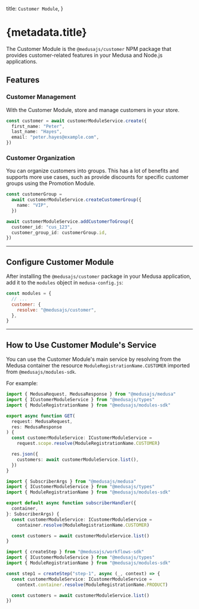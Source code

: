 
  title: `Customer Module`,
}

# {metadata.title}

The Customer Module is the `@medusajs/customer` NPM package that provides customer-related features in your Medusa and Node.js applications.

## Features

### Customer Management

With the Customer Module, store and manage customers in your store.

```ts
const customer = await customerModuleService.create({
  first_name: "Peter",
  last_name: "Hayes",
  email: "peter.hayes@example.com",
})
```

### Customer Organization

You can organize customers into groups. This has a lot of benefits and supports more use cases, such as provide discounts for specific customer groups using the Promotion Module.

```ts
const customerGroup =
  await customerModuleService.createCustomerGroup({
    name: "VIP",
  })

await customerModuleService.addCustomerToGroup({
  customer_id: "cus_123",
  customer_group_id: customerGroup.id,
})
```

---

## Configure Customer Module

After installing the `@medusajs/customer` package in your Medusa application, add it to the `modules` object in `medusa-config.js`:

```js title="medusa-config.js"
const modules = {
  // ...
  customer: {
    resolve: "@medusajs/customer",
  },
}
```

---

## How to Use Customer Module's Service

You can use the Customer Module's main service by resolving from the Medusa container the resource `ModuleRegistrationName.CUSTOMER` imported from `@medusajs/modules-sdk`.

For example:

<CodeTabs groupId="resource-type">
  <CodeTab label="API Route" value="api-route">

  ```ts title="src/api/store/custom/route.ts"
  import { MedusaRequest, MedusaResponse } from "@medusajs/medusa"
  import { ICustomerModuleService } from "@medusajs/types"
  import { ModuleRegistrationName } from "@medusajs/modules-sdk"

  export async function GET(
    request: MedusaRequest,
    res: MedusaResponse
  ) {
    const customerModuleService: ICustomerModuleService =
      request.scope.resolve(ModuleRegistrationName.CUSTOMER)

    res.json({
      customers: await customerModuleService.list(),
    })
  }
  ```

  </CodeTab>
  <CodeTab label="Subscriber" value="subscribers">

  ```ts title="src/subscribers/custom-handler.ts"
  import { SubscriberArgs } from "@medusajs/medusa"
  import { ICustomerModuleService } from "@medusajs/types"
  import { ModuleRegistrationName } from "@medusajs/modules-sdk"

  export default async function subscriberHandler({
    container,
  }: SubscriberArgs) {
    const customerModuleService: ICustomerModuleService =
      container.resolve(ModuleRegistrationName.CUSTOMER)

    const customers = await customerModuleService.list()
  }
  ```

  </CodeTab>
  <CodeTab label="Workflow Step" value="workflow-step">

  ```ts title="src/workflows/hello-world/step1.ts"
  import { createStep } from "@medusajs/workflows-sdk"
  import { ICustomerModuleService } from "@medusajs/types"
  import { ModuleRegistrationName } from "@medusajs/modules-sdk"

  const step1 = createStep("step-1", async (_, context) => {
    const customerModuleService: ICustomerModuleService =
      context.container.resolve(ModuleRegistrationName.PRODUCT)

    const customers = await customerModuleService.list()
  })
  ```

  </CodeTab>
</CodeTabs>
